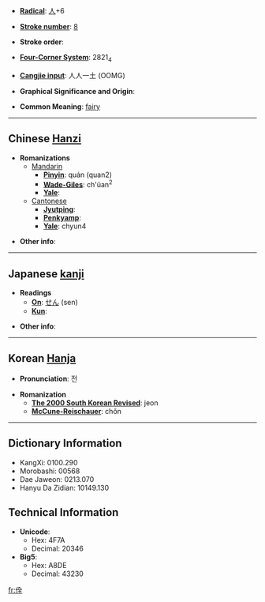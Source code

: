 * '''[[Wiktionary:Chinese radical index| Radical]]''': [[Wiktionary:Chinese radical index 人|人]]+6

* '''[[Wiktionary:Chinese total strokes index|Stroke number]]''': [[Wiktionary:Chinese total strokes index 8|8]]

* '''Stroke order''': 

* '''[[Wiktionary:Chinese four corner index|Four-Corner System]]''': 2821<sub>4</sub>

* '''[[Wiktionary:Chinese Cangjie index|Cangjie input]]''': 人人一土 (OOMG)

* '''Graphical Significance and Origin''': 

* '''Common Meaning''': [[fairy]]

----

== Chinese [[Hanzi]] ==

* '''Romanizations'''
** [[Mandarin]]
*** '''[[Pinyin]]''': quán (quan2)
*** '''[[Wade-Giles]]''': ch'üan<sup>2</sup>
*** '''[[Yale]]''': 
**[[Cantonese]]
***'''[[Jyutping]]''':
***'''[[Penkyamp]]''': 
***'''[[Yale]]''': chyun4

* '''Other info''': 

----

== Japanese [[kanji]] ==

* '''Readings'''
** '''[[On]]''': [[せん]] (sen)
** '''[[Kun]]''': 

* '''Other info''':  

----

== Korean [[Hanja]] ==

* '''Pronunciation''': 전

* '''Romanization'''
** '''[[The 2000 South Korean Revised Romanization|The 2000 South Korean Revised]]''': jeon
** '''[[McCune-Reischauer]]''': chŏn

----

== Dictionary Information ==

* KangXi: 0100.290
* Morobashi: 00568
* Dae Jaweon: 0213.070
* Hanyu Da Zidian: 10149.130

== Technical Information ==

* '''Unicode''':
** Hex: 4F7A
** Decimal: 20346
* '''Big5''':
** Hex: A8DE
** Decimal: 43230

[[fr:佺]]